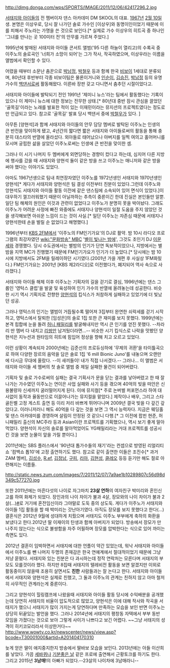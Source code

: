 http://dimg.donga.com/wps/SPORTS/IMAGE/2011/12/06/42417296.2.jpg

[[서태지와 아이들]]의 전 멤버이자 댄스 아카데미 DM SKOOL의 대표. [[1967년]] [[2월 10일]] 생. 본명은 이상우로, 당시 잘 나가던 솔로 가수인 [이상우]와 동명이인이었기 때문에 이를 피해서 주노라는 가명을 쓴 것으로 보인다.[* 실제로 가수 이상우의 히트곡 중 하나인 '그녀를 만나는 곳 100미터 전'의 안무를 가르쳐 주었다.]

1995년에 발매된 서태지와 아이들 콘서트 앨범('95 다른 하늘이 열리고)의 수록곡 중 이주노의 솔로곡인 '너희가 소망이 되어'는 그가 작사, 작곡하였으며, 이상우라는 이름을 앨범에서 확인할 수 있다.

어렸을 때부터 소문난 춤꾼으로 [[박남정]], [[박철우]] 등과 함께 한국 [[비보이]] 1세대로 분류되며, 80년대 후반부터 각종 비보이팀은 물론이거니와 [[인순이]], [[김승진]], [[박남정]] 등의 유명 가수의 [[백댄서]]로써 활동해왔다. 이른바 장판 갖고 다니면서 춤추던 시절이었다고. 

서태지와 아이들에 발탁되기 전인 1991년 '제미니 뉴스'라는 팀에서 활동했다는 기록이 있으나 이 제미니 뉴스에 대한 정보는 전무한 상태.[* 80년대 중반 잠시 관심을 끌었던 '골목길'이라는 노래를 발표한 적이 있는 이재민이라는 뮤지션의 프로젝트였다는 정도로만 언급되고 있다. 참고로 '골목길' 발표 당시 백댄서 중에 [[박철우]]가 있다. ]

아무튼 [양현석]과 함께 서태지와 아이들의 안무 담당 멤버로 발탁된 이주노는 인생의 큰 반전을 맞이하게 됐고, 4년간의 짧다면 짧은 서태지와 아이들로써의 활동을 통해 충분히 대스타의 반열에 올라섰다. 외아들로 태어났으나 아버지를 일찍 여의고 홀어머니를 모시며 궁핍한 삶을 살았던 이주노로써는 인생에 큰 반전을 맞이한 셈.

그러나 이 시기 나머지 두 멤버에게 외면당하는 경향이 컸다고 하는데, 심지어 다른 지방에 행사를 갔을 때 서태지와 양현석 둘이 같은 방을 쓰고 이주노는 매니저와 같은 방을 써야 했다는 이야기도 있었다.

아마도 1967년생으로 팀내 최연장자였던 이주노를 1972년생인 서태지와 1970년생인 양현석[* 게다가 서태지와 양현석은 팀 결성 이전부터 친분이 있었다.그런데 이주노와 앙현석도 서태지와 아이들 활동 이전에 같은 댄스팀에 소속되어 있어 면식이 있었다.]이 대우하기 껄끄러워했기 때문이 아닐까하는 추측이 중론이긴 한데 진실은 본인들만 알뿐. 일단 팀 해체의 원인은 이것과 관련이 없었다고 이주노가 분명히 못을 박아놨다. 그래도 이주노가 어려운 사정에 빠진 와중에도 서태지나 양현석이 일절 도움을 주지 않았던 것을 생각해보면 아쉬운 느낌이 드는 것이 사실.[* 일단 이주노는 자존심 때문에 서태지나 양현석한테 손을 벌릴 순 없었다고 해명했다.]

1996년부터 [[KBS 2FM]]에서 '이주노의 FM인기가요'의 DJ로 활약. 밤 10시 라디오 프로그램의 최강자였던 [[wiki:"문화방송" MBC]] '[[별이 빛나는 밤에]]', 그것도 초인기 DJ [[이문세]]와 경쟁했다. 당시 수도권에서는 별밤의 인기가 단연 독보적이었으나, 지방에서는 별밤을 지역 MC가 진행했기 때문에 FM인기가요가 인기가 더 높았다.[* 당시에는 밤 10시에 지방에서도 2FM을 릴레이하던 시기였다.(2001년 가을 개편 후 사실상 1FM화됬다.) FM인기가요는 2001년 [KBS 제2라디오]로 이전했다가, 폐지되어 역사 속으로 사라졌다.]

서태지와 아이들 해체 이후 이주노는 기획자의 길을 걷기로 결심, 1996년에는 댄스 그룹인 '영턱스 클럽'을 발굴 및 육성하여 인기 가수의 반열에 올려놓는데 성공한다. 비슷한 시기 역시 기획자로 전향한 [[양현석]]의 킵식스가 처참하게 실패하고 있었기에 더 빛났던 성공.

그러나 영턱스의 인기는 앨범이 거듭될수록 떨어져 3집부터 완연한 쇠락세를 걷기 시작하고, 영턱스에서 탈퇴한 [임성은]의 솔로 1집 또한 큰 재미를 보지 못했다. 1999년에는 본격 힙합에 눈을 돌려 [[허니 패밀리]]를 발굴해내지만 역시 큰 인기를 얻진 못했다. --차라리 딴 멤버 다 내치고 [[리쌍]]만 남겨뒀더라면...-- 비슷한 시기 킵식스로 나락을 맛봤던 양현석은 지누션과 원타임의 히트에 힘입어 정상을 향해 치고 오르고 있었다.

이런 상황이 계속되자 2000년에는 김준선의 프로듀싱하에 '무제의 귀환'을 타이틀곡으로 하여 다양한 장르의 음악을 담은 솔로 1집 '6 mill Bionic Juno'를 내놓으며 오랜만에 다시금 무대에 올랐다. --이 새끼들이! 내가 직접 나서겠다.-- 그러나... 이 앨범은 서태지와 아이들 세 멤버의 첫 솔로 앨범 중 제일 실패한 물건이 되어버렸다.

기획자 및 솔로 가수로써의 실패는 결국 기획사가 문을 닫는 결과를 낳아버렸고 한 때 잘 나가는 가수였던 이주노는 연이은 사업 실패와 사기 등을 겪으며 40억의 빚을 떠안은 신용불량자 신세까지 굴러떨어지게 된다. 이에 뮤지컬[* 주로 논버벌 퍼포먼스라 하여 대사없이 동작과 율동만으로 이끌어나가는 뮤지컬을 맡았다.] 제작이나 배우, 그리고 스타 골든벨 고정 게스트 출연 등 이리 저리 바쁘게 뛰어다니며 2009년 결국 빚을 다 갚긴 갚았다고. 이러니저러니 해도 40억을 다 갚는 것을 보면 그 역시 능력자다. 지금은 웨딩홀 및 댄스 아카데미를 경영하며 살림이 안정된 것 같으니 다행.[* 그 이전에 팝핀 현준, 허니패밀리 출신의 MC주라 등과 Asian이란 프로젝트를 기획했으나, 역시 보기 좋게 말아먹었다. 양현석이 자신의 솔로를 말아먹었어도 YG패밀리라는 거대 프로젝트를 성공시킨 것을 보면 눈물이 앞을 가릴 뿐이다.]

2011년에는 SBS 플러스에서 '90년대 톱가수들의 재기'라는 컨셉으로 방영된 리얼리티쇼 '컴백쇼 톱10'에 고정 출연하기도 했다. 참고로 같이 출연한 이들은 조진수[* 과거 ZAM 멤버], [[김성수]], [[R.ef]], [[김정남]], [[구피]], [[리아]], [[김현성]], [[클레오]] 등등 듣기만 해도 절로 아련해지는 이름들.

http://static.news.zum.com/images/7/2011/12/07/7a9ae1b10289807c56d98d349c577270.jpg

또한 2011년에는 마흔다섯의 나이로 자그마치 '''23살 연하'''의 여자친구 박미리와 혼인신고를 하여 화제가 되었다. 장인과의 나이 차이가 불과 4살, 장모와의 나이 차이가 불과 2살(...)[http://etv.sbs.co.kr/news/news_content.jsp?article_id=E10000484881 #]로 거기에 혼전임신이라 그야말로 도둑 중의 상도둑. 게다가 이주노가 서태지와 아이들 1집 활동을 할 때 박미리는 갓난아기였다. 아직도 장모를 보지 못했다고 한다(...) 결혼식은 2012년 9월에 성대하게 치뤘으며 서태지도 이주노 부부에게 축하의 화환을 보냈다고 한다.2012년 딸 이재이의 탄생과 함께 아버지가 되었다. 방송에서 장모가 만나주지 않는다는 식으로 불쌍함을 자주 어필하며 장모를 압박한다는 식으로 있어 까이는 측면도 있다.

2012년 결혼이 임박하면서 서태지에 대한 언플이 약간 있었는데, 워낙 서태지와 아이들에서 이주노를 뺀 나머지 두명의 존재감은 한국 연예계에서 절대적이었기 때문에 그냥 저냥 묻혔다. 서태지와 있는 친분은 다 과시하는데 정작 연락처는 모른다며 서태지의 부모도 모를것이라 했다. 하지만 8집때 서태지의 텔레비전 활동을 보면 알겠지만 이외로 활동중이지 않을때 조용히 살면서도 '''친한''' 사람들과는 잘 논다고 한다. 서태지와 아이들에서 서태지와 양현석은 실제로 친했고, 그 둘과 이주노의 관계는 친하지 않고 아마 철저히 사무적인 관계라는게 중론이다.

그리고 양현석이 힐링캠프에 나왔을때 서태지와 아이들 활동 당시에 수익배분을 공개했는데 당연히 서태지의 비율이 압도적으로 많았고, 양현석은 이에 대해 작사와 작곡을 서태지가 했으니 서태지가 많이 가지는게 당연하다며 만족하는 모습을 보인 반면 이주노는 상당히 뒤끝있는 발언을 했다.
그러나 2014년에 서태지의 평창동 자택에서 부부 동반 모임을 가졌다는 것으로 보아 그렇게 사이가 나쁘다고 보긴 어렵다. ~~그냥 서태지의 성격이 히키코모리라서 이상한거다~~
http://www.wowtv.co.kr/newscenter/news/view.asp?bcode=T30001000&artid=A201404170310

늦게 얻은 딸이 애지중지한지 방송에서 딸바보 모습을 보인다. 2013년에는 아들 이산희를 낳았다. 가끔 [[세바퀴]]나 [[기분좋은 날]] 같은 프로에 출연해서 근황토크를 하기도 한다.
그리고 2015년 '''3남매!'''의 아빠가 되었다.--23살의 나이차에 3남매라니--
